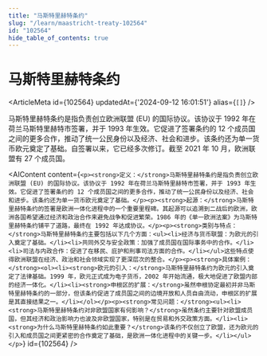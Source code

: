 ```yaml
---
title: "马斯特里赫特条约"
slug: "/learn/maastricht-treaty-102564"
id: "102564"
hide_table_of_contents: true
---
```



# 马斯特里赫特条约

<ArticleMeta id={102564} updatedAt={'2024-09-12 16:01:51'} alias={`[]`} />
<div className='border-solid border-b border-t-0 my-4 border-[var(--ifm-color-gray-300)]' />

马斯特里赫特条约是指负责创立欧洲联盟 (EU) 的国际协议。该协议于 1992 年在荷兰马斯特里赫特市签署，并于 1993 年生效。它促进了签署条约的 12 个成员国之间的更多合作，推动了统一公民身份以及经济、社会和进步。该条约还为单一货币欧元奠定了基础。自签署以来，它已经多次修订。截至 2021 年 10 月，欧洲联盟有 27 个成员国。

<AIContent content={`<p><strong>定义：</strong>马斯特里赫特条约是指负责创立欧洲联盟 (EU) 的国际协议。该协议于 1992 年在荷兰马斯特里赫特市签署，并于 1993 年生效。它促进了签署条约的 12 个成员国之间的更多合作，推动了统一公民身份以及经济、社会和进步。该条约还为单一货币欧元奠定了基础。</p><p><strong>起源：</strong>马斯特里赫特条约的签署是欧洲一体化进程中的一个重要里程碑。其起源可以追溯到二战后的欧洲，欧洲各国希望通过经济和政治合作来避免战争和促进繁荣。1986 年的《单一欧洲法案》为马斯特里赫特条约铺平了道路，最终在 1992 年达成协议。</p><p><strong>类别与特点：</strong>马斯特里赫特条约主要包括以下几个方面：<ul><li>经济与货币联盟：为欧元的引入奠定了基础。</li><li>共同外交与安全政策：加强了成员国在国际事务中的合作。</li><li>司法与内政合作：促进了在移民、庇护和刑事司法方面的合作。</li></ul>这些特点使得欧洲联盟在经济、政治和社会领域实现了更深层次的整合。</p><p><strong>具体案例：</strong><ol><li><strong>欧元的引入：</strong>马斯特里赫特条约为欧元的引入奠定了法律基础。1999 年，欧元正式成为电子货币，2002 年开始流通，极大地促进了欧盟内部的经济一体化。</li><li><strong>申根区的扩展：</strong>虽然申根协定最初并非马斯特里赫特条约的一部分，但该条约促进了成员国之间的边境开放和人员自由流动，申根区的扩展是其直接结果之一。</li></ol></p><p><strong>常见问题：</strong><ul><li><strong>马斯特里赫特条约对非欧盟国家有何影响？</strong>虽然条约主要针对欧盟成员国，但其经济和政治影响力也波及非欧盟国家，特别是在贸易和外交政策方面。</li><li><strong>为什么马斯特里赫特条约如此重要？</strong>该条约不仅创立了欧盟，还为欧元的引入和成员国之间更紧密的合作奠定了基础，是欧洲一体化进程中的关键一步。</li></ul></p>`} id={102564} />
